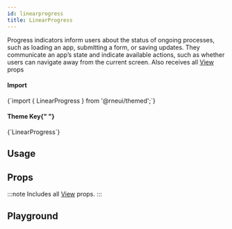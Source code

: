 ```yaml
---
id: linearprogress
title: LinearProgress
---
```



<IconsStyle />

Progress indicators inform users about the status of ongoing processes, such as loading an app, submitting a form, or saving updates.
They communicate an app’s state and indicate available actions, such as whether users can navigate away from the current screen.
Also receives all [View](https://reactnative.dev/docs/view#props) props

<div class="row inline-flex-center">
  <div class="col col--3">
    <h4>Import</h4>
  </div>
  <div class="col col--9">
    <CodeBlock>{`import { LinearProgress } from '@rneui/themed';`}</CodeBlock>
  </div>
  <div class="col col--3">
    <h4>
      Theme Key{" "}
      <a href="../customizing#using-themeprovider">
        <BiInfoCircle />
      </a>
    </h4>
  </div>
  <div class="col col--9">
    <CodeBlock>{`LinearProgress`}</CodeBlock>
  </div>
</div>

## Usage

<Usage />

## Props

:::note
Includes all [View](https://reactnative.dev/docs/view#props) props.
:::

## Playground

<Play />
